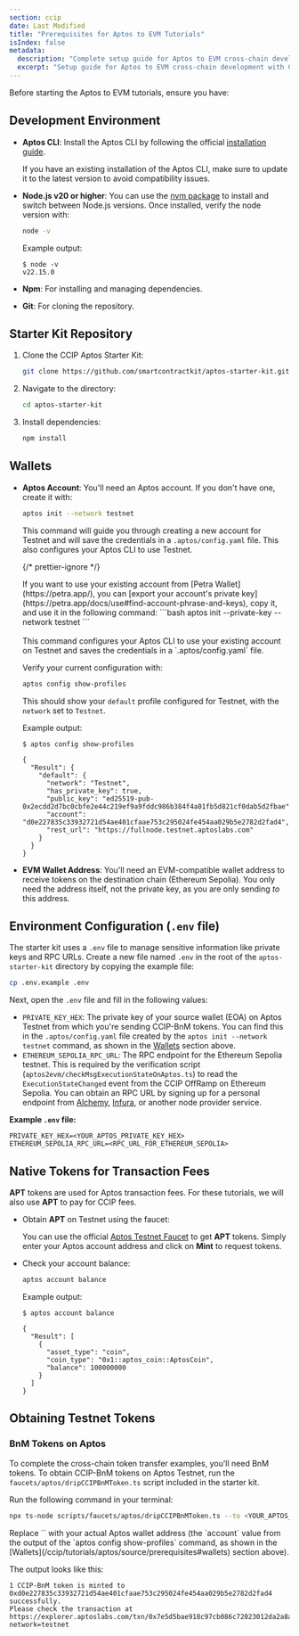 ```yaml
---
section: ccip
date: Last Modified
title: "Prerequisites for Aptos to EVM Tutorials"
isIndex: false
metadata:
  description: "Complete setup guide for Aptos to EVM cross-chain development. Install Aptos CLI, Node.js, configure wallets, and get testnet tokens for CCIP Chainlink tutorials. Step-by-step instructions for developers building cross-chain applications."
  excerpt: "Setup guide for Aptos to EVM cross-chain development with CCIP Chainlink. Install Aptos CLI, configure wallets, get testnet tokens for building cross-chain applications"
---
```



Before starting the Aptos to EVM tutorials, ensure you have:

## Development Environment

- **Aptos CLI**: Install the Aptos CLI by following the official [installation guide](https://aptos.dev/en/build/cli).

    <Aside type="caution" title="Update Aptos CLI">

  If you have an existing installation of the Aptos CLI, make sure to update it to the latest version to avoid compatibility issues.

    </Aside>

- **Node.js v20 or higher**: You can use the [nvm package](http://nvm.sh/) to install and switch between Node.js versions. Once installed, verify the node version with:

  ```bash
  node -v
  ```

  Example output:

  ```text
  $ node -v
  v22.15.0
  ```

- **Npm**: For installing and managing dependencies.
- **Git**: For cloning the repository.

## Starter Kit Repository

1.  Clone the CCIP Aptos Starter Kit:

    ```bash
    git clone https://github.com/smartcontractkit/aptos-starter-kit.git
    ```

1.  Navigate to the directory:

    ```bash
    cd aptos-starter-kit
    ```

1.  Install dependencies:

    ```bash
    npm install
    ```

## Wallets

- **Aptos Account**: You'll need an Aptos account. If you don't have one, create it with:

  ```bash
  aptos init --network testnet
  ```

  This command will guide you through creating a new account for Testnet and will save the credentials in a `.aptos/config.yaml` file. This also configures your Aptos CLI to use Testnet.

  {/* prettier-ignore */}
  <Aside type="note" title="Note">
    If you want to use your existing account from [Petra Wallet](https://petra.app/), you can 
    [export your account's private key](https://petra.app/docs/use#find-account-phrase-and-keys),
    copy it, and use it in the following command:
    ```bash
    aptos init --private-key <YOUR_PRIVATE_KEY> --network testnet
    ```
    <br></br>
    This command configures your Aptos CLI to use your existing account on Testnet and saves the credentials in a `.aptos/config.yaml` file.
  </Aside>

  Verify your current configuration with:

  ```bash
  aptos config show-profiles
  ```

  This should show your `default` profile configured for Testnet, with the `network` set to `Testnet`.

  Example output:

  ```text
  $ aptos config show-profiles

  {
    "Result": {
      "default": {
        "network": "Testnet",
        "has_private_key": true,
        "public_key": "ed25519-pub-0x2ecdd2d7bc0cbfe2e44c219ef9a9fddc986b384f4a01fb5d821cf0dab5d2fbae",
        "account": "d0e227835c33932721d54ae401cfaae753c295024fe454aa029b5e2782d2fad4",
        "rest_url": "https://fullnode.testnet.aptoslabs.com"
      }
    }
  }
  ```

- **EVM Wallet Address**: You'll need an EVM-compatible wallet address to receive tokens on the destination chain (Ethereum Sepolia). You only need the address itself, not the private key, as you are only sending _to_ this address.

## Environment Configuration (`.env` file)

The starter kit uses a `.env` file to manage sensitive information like private keys and RPC URLs. Create a new file named `.env` in the root of the `aptos-starter-kit` directory by copying the example file:

```bash
cp .env.example .env
```

Next, open the `.env` file and fill in the following values:

- `PRIVATE_KEY_HEX`: The private key of your source wallet (EOA) on Aptos Testnet from which you're sending CCIP-BnM tokens. You can find this in the `.aptos/config.yaml` file created by the `aptos init --network testnet` command, as shown in the [Wallets](/ccip/tutorials/aptos/source/prerequisites#wallets) section above.
- `ETHEREUM_SEPOLIA_RPC_URL`: The RPC endpoint for the Ethereum Sepolia testnet. This is required by the verification script (`aptos2evm/checkMsgExecutionStateOnAptos.ts`) to read the `ExecutionStateChanged` event from the CCIP OffRamp on Ethereum Sepolia. You can obtain an RPC URL by signing up for a personal endpoint from [Alchemy](https://www.alchemy.com/), [Infura](https://www.infura.io/), or another node provider service.

**Example `.env` file:**

```
PRIVATE_KEY_HEX=<YOUR_APTOS_PRIVATE_KEY_HEX>
ETHEREUM_SEPOLIA_RPC_URL=<RPC_URL_FOR_ETHEREUM_SEPOLIA>
```

## Native Tokens for Transaction Fees

**APT** tokens are used for Aptos transaction fees. For these tutorials, we will also use **APT** to pay for CCIP fees.

- Obtain **APT** on Testnet using the faucet:

  You can use the official [Aptos Testnet Faucet](https://aptos.dev/en/network/faucet) to get **APT** tokens. Simply enter your Aptos account address and click on **Mint** to request tokens.

- Check your account balance:

  ```bash
  aptos account balance
  ```

  Example output:

  ```text
  $ aptos account balance

  {
    "Result": [
      {
        "asset_type": "coin",
        "coin_type": "0x1::aptos_coin::AptosCoin",
        "balance": 100000000
      }
    ]
  }
  ```

## Obtaining Testnet Tokens

### BnM Tokens on Aptos

To complete the cross-chain token transfer examples, you'll need BnM tokens. To obtain CCIP-BnM tokens on Aptos Testnet, run the `faucets/aptos/dripCCIPBnMToken.ts` script included in the starter kit.

Run the following command in your terminal:

```bash
npx ts-node scripts/faucets/aptos/dripCCIPBnMToken.ts --to <YOUR_APTOS_WALLET_ADDRESS>
```

<Aside type="note" title="Note">
Replace `<YOUR_APTOS_WALLET_ADDRESS>` with your actual Aptos wallet address (the `account` value from the output of the `aptos config show-profiles` command, as shown in the [Wallets](/ccip/tutorials/aptos/source/prerequisites#wallets) section above).
</Aside>

The output looks like this:

```text
1 CCIP-BnM token is minted to 0xd0e227835c33932721d54ae401cfaae753c295024fe454aa029b5e2782d2fad4 successfully.
Please check the transaction at https://explorer.aptoslabs.com/txn/0x7e5d5bae918c97cb086c72023012da2a8a230c91155f8ff697eb29001f606e55?network=testnet
```
